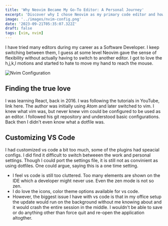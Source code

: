```yaml
---
title: 'Why Neovim Became My Go-To Editor: A Personal Journey'
excerpt: 'Discover why I chose Neovim as my primary code editor and how its powerful capabilities have reshaped my approach to coding.'
image: '../images/nvim-config.png'
date: '2023-09-21T05:35:07.322Z'
draft: false
tags: [vim, nvim]
---
```


I have tried many editors during my career as a Software Developer. I keep switching between them, I guess at some level Neovim gave the sense of flexibility without actually having to switch to another editor.
I got to love the h,j,k,l motions and started to hate to move my hand to reach the mouse.

![Nvim Configuration](../images/nvim-config.png)

## Finding the true love

I was learning React, back in 2016. I was following the tutorials in YouTube, link here. The author was initially using Atom and later switched to vim. I knew what vim was, but never knew vim could be configured to be used as an editor. I followed his git repository and understood basic configurations. Back then I didn't even know what a dotfile was.

## Customizing VS Code

I had customized vs code a bit too much, some of the plugins had speacial configs. I did find it difficult to switch betweeen the work and personal settings. Though I could port the settings file, it is still not as convinient as using dotfiles. One could argue, saying this is a one time setting. 
- I feel vs code is still too cluttered. Too many elements are shown on the IDE which a developer might never use. Even the zen mode is not so zen.
- I do love the icons, color theme options available for vs code.
- However, the biggest issue I have with vs code is that in my office setup the update would run on the background without me knowing about and it would crash the entire session in the middle. I wouldn't be able to save or do anything other than force quit and re-open the application altogther.


